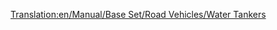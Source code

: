 [[Translation:en/Manual/Base Set/Road Vehicles/Water Tankers]]
{{hu/Manual/Base Set/Road Vehicles/Navbox Közúti járművek}}
{{hu/Manual/Base Set/Road Vehicles/Közúti járművek|name     = Uhl vízszállító
  |img      = en/Manual/Base Set/Road Vehicles/Uhl Water Tanker.png
  |price    = £4,551 ($9,102)  
  |speed    = 30 mph (48 km/h)
  |annual   = £421 ($842)
  |designed = 1936
  |life     = 15
  |capacity = 21,000 liter [[hu/Manual/Base Set/Cargos/Víz|víz]]
}}
{{hu/Manual/Base Set/Road Vehicles/Közúti járművek|name     = Balogh vízszállító
  |img      = en/Manual/Base Set/Road Vehicles/Balogh Water Tanker.png
  |price    = £5,781 ($11,562)  
  |speed    = 55 mph (88 km/h)
  |annual   = £787 ($1,574)
  |designed = 1978
  |life     = 15
  |capacity = 25,000 liter [[hu/Manual/Base Set/Cargos/Víz|víz]]
}}
{{hu/Manual/Base Set/Road Vehicles/Közúti járművek|name     = MPS vízszállító
  |img      = en/Manual/Base Set/Road Vehicles/MPS Water Tanker.png
  |price    = £6,191 ($12,382) 
  |speed    = 70 mph (112 km/h)
  |annual   = £1,125 ($2,250)
  |designed = 2011
  |life     = 15
  |capacity = 27,000 liter [[hu/Manual/Base Set/Cargos/Víz|víz]]
}}